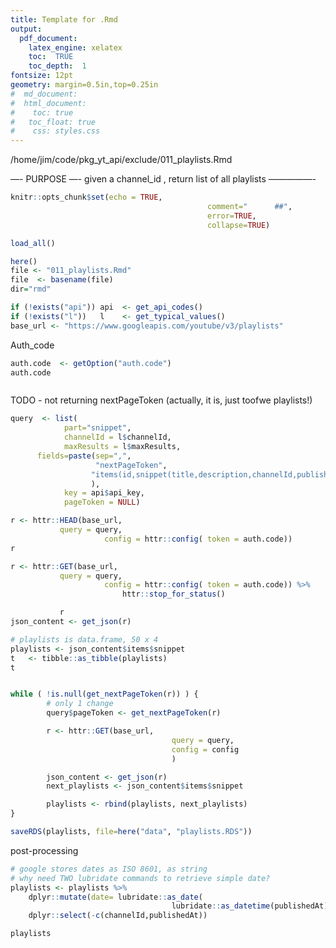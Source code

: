 ```yaml
---
title: Template for .Rmd
output: 
  pdf_document:
    latex_engine: xelatex
    toc:  TRUE
    toc_depth:  1
fontsize: 12pt
geometry: margin=0.5in,top=0.25in
#  md_document:
#  html_document:
#    toc: true
#  	toc_float: true
#    css: styles.css
---
```


/home/jim/code/pkg_yt_api/exclude/011_playlists.Rmd

---- PURPOSE ----
given a channel_id , return list of all playlists
----------------
```r
knitr::opts_chunk$set(echo = TRUE,  
											comment="      ##",  
											error=TRUE, 
											collapse=TRUE)
```

```r
load_all()
```
```r
here()
file <- "011_playlists.Rmd"
file  <- basename(file)
dir="rmd"

```
```r
if (!exists("api")) api  <- get_api_codes()
if (!exists("l"))   l    <- get_typical_values()
base_url <- "https://www.googleapis.com/youtube/v3/playlists"
```

Auth_code
```r
auth.code  <- getOption("auth.code")
auth.code
```

```r

```


TODO - not returning nextPageToken (actually, it is, just toofwe playlists!)
```r
query  <- list( 
			part="snippet",
			channelId = l$channelId,
			maxResults = l$maxResults,
      fields=paste(sep=",", 
                   "nextPageToken",
                  "items(id,snippet(title,description,channelId,publishedAt))"
                  ),
			key = api$api_key,
			pageToken = NULL)

```
```r

r <- httr::HEAD(base_url, 
           query = query,
					 config = httr::config( token = auth.code))
r

```

```r
r <- httr::GET(base_url, 
           query = query,
					 config = httr::config( token = auth.code)) %>% 
						 httr::stop_for_status()

           r
json_content <- get_json(r)

# playlists is data.frame, 50 x 4
playlists <- json_content$items$snippet
t   <- tibble::as_tibble(playlists)
t

```
```r

```



```r
while ( !is.null(get_nextPageToken(r)) ) {
		# only 1 change
		query$pageToken <- get_nextPageToken(r)

		r <- httr::GET(base_url, 
									query = query,
									config = config 
									)

		json_content <- get_json(r)
		next_playlists <- json_content$items$snippet

		playlists <- rbind(playlists, next_playlists)
}
```
```r
saveRDS(playlists, file=here("data", "playlists.RDS"))
```

post-processing
```r
# google stores dates as ISO 8601, as string
# why need TWO lubridate commands to retrieve simple date?
playlists <- playlists %>% 
	dplyr::mutate(date= lubridate::as_date(
									lubridate::as_datetime(publishedAt))) %>% 
	dplyr::select(-c(channelId,publishedAt))

playlists


```
